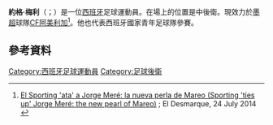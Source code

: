 {{noteTA
|G1=Football
|G2=uefa
|G3=laliga
|1=zh-cn:豪尔赫;zh-hk:佐基;zh-tw:約格;
|2=zh-cn:梅雷;zh-hk:美利;zh-tw:梅利;
}}

{{Infobox football biography
| name = 約格·梅利<br />Jorge Meré
| image = 2018-08-19 BFC Dynamo vs. 1. FC Köln (DFB-Pokal) by Sandro Halank–024.jpg
| fullname = Jorge Meré Pérez
| birth_date = {{birth date and age|1997|4|17|df=y}}
| birth_place = 西班牙[[奧維耶多|奧維耶多]]
| height = {{convert|1.82|m|ftin|0|abbr=on}}
| position = 中後衛
| currentclub = [[阿美利加足球俱樂部_(墨西哥)|CF阿美利加]]
| clubnumber = 22
| youthyears1 = 2005–2010 | youthclubs1 = [[皇家奥维耶多|奥维耶多]]
| youthyears2 = 2010–2014 | youthclubs2 = [[希洪體育|希洪]]
| years1 = 2013–2015 | clubs1 = [[希洪體育|希洪B隊]] | caps1 = 47 | goals1 = 3
| years2 = 2015–2017 | clubs2 = [[希洪體育|希洪]] | caps2 = 61 | goals2 = 0 
| years3 = 2017–2022 | clubs3 = [[科隆足球俱乐部|科隆]] | caps3 = 83 | goals3 = 2  
| years4 = 2022– | clubs4 = [[阿美利加足球俱樂部_(墨西哥)|CF阿美利加]] | caps4 = 4 | goals4 = 0
| nationalyears1 = 2013–2014 | nationalteam1 = 西班牙U17 | nationalcaps1 = 10 | nationalgoals1 = 2
| nationalyears2 = 2014 | nationalteam2 = 西班牙U18 | nationalcaps2 = 2 | nationalgoals2 = 0
| nationalyears3 = 2014–2016 | nationalteam3 = [[西班牙19歲以下國家足球隊|西班牙U19]] | nationalcaps3 = 16 | nationalgoals3 = 0
| nationalyears4 = 2015–2019 | nationalteam4 = [[西班牙21歲以下國家足球隊|西班牙U21]] | nationalcaps4 = 31 | nationalgoals4 = 3
| pcupdate = 20 February 2022
| ntupdate = 22 June 2019
}}

'''約格·梅利'''（{{lang-es|Jorge Meré}}；{{bd|1997年|4月17日}}）是一位[[西班牙|西班牙]]足球運動員。在場上的位置是中後衛。現效力於[[墨西哥足球超級聯賽|墨超]]球隊[[阿美利加足球俱樂部_(墨西哥)|CF阿美利加]]<ref>[http://asturias.eldesmarque.com/sporting/noticias/4155-el-sporting-ata-a-jorge-mere-la-nueva-perla-de-mareo El Sporting 'ata' a Jorge Meré: la nueva perla de Mareo (Sporting 'ties up' Jorge Meré: the new pearl of Mareo)] {{Wayback|url=http://asturias.eldesmarque.com/sporting/noticias/4155-el-sporting-ata-a-jorge-mere-la-nueva-perla-de-mareo |date=20150417032552 }}; El Desmarque, 24 July 2014 {{es icon}}</ref>。他也代表西班牙國家青年足球隊參賽。

==參考資料==
{{Reflist}}

{{DEFAULTSORT: Meré, Jorge}}
[[Category:西班牙足球運動員|Category:西班牙足球運動員]]
[[Category:足球後衛|Category:足球後衛]]